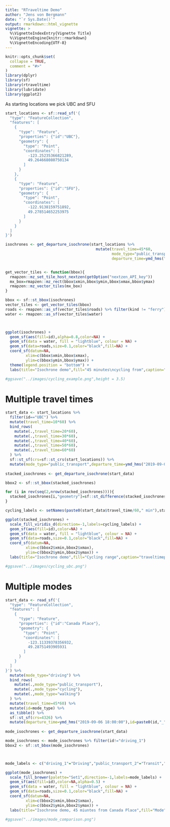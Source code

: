 ```yaml
---
title: "RTraveltime Demo"
author: "Jens von Bergmann"
date: "`r Sys.Date()`"
output: rmarkdown::html_vignette
vignette: >
  %\VignetteIndexEntry{Vignette Title}
  %\VignetteEngine{knitr::rmarkdown}
  %\VignetteEncoding{UTF-8}
---
```


```r
knitr::opts_chunk$set(
  collapse = TRUE,
  comment = "#>"
)
library(dplyr)
library(sf)
library(rtraveltime)
library(lubridate)
library(ggplot2)

```


As starting locations we pick UBC and SFU
```r
start_locations <- sf::read_sf('{
  "type": "FeatureCollection",
  "features": [
    {
      "type": "Feature",
      "properties": {"id":"UBC"},
      "geometry": {
        "type": "Point",
        "coordinates": [
          -123.25235366821289,
          49.264668080750134
        ]
      }
    },
    {
      "type": "Feature",
      "properties": {"id":"SFU"},
      "geometry": {
        "type": "Point",
        "coordinates": [
          -122.9138159751892,
          49.278514652253975
        ]
      }
    }
  ]
}')
```


```r
isochrones <- get_departure_isochrone(start_locations %>% 
                                        mutate(travel_time=45*60,
                                               mode_type="public_transport",
                                               departure_time=ymd_hms("2019-11-05 08:00:00")))


get_vector_tiles <- function(bbox){
  rmapzen::mz_set_tile_host_nextzen(getOption("nextzen_API_key"))
  mx_box=rmapzen::mz_rect(bbox$xmin,bbox$ymin,bbox$xmax,bbox$ymax)
  rmapzen::mz_vector_tiles(mx_box)
}

bbox <- sf::st_bbox(isochrones)
vector_tiles <- get_vector_tiles(bbox)
roads <- rmapzen::as_sf(vector_tiles$roads) %>% filter(kind != "ferry")
water <- rmapzen::as_sf(vector_tiles$water)



ggplot(isochrones) +
  geom_sf(aes(fill=id),alpha=0.8,color=NA) +
  geom_sf(data = water, fill = "lightblue", colour = NA) +
  geom_sf(data=roads,size=0.1,color="black",fill=NA) +
  coord_sf(datum=NA,
         xlim=c(bbox$xmin,bbox$xmax),
         ylim=c(bbox$ymin,bbox$ymax)) +
  theme(legend.position = "bottom") +
  labs(title="Isochrone demo",fill="45 minutes\ncycling from",caption="traveltimeplatform.com isochrone API")

#ggsave("../images/cycling_example.png",height = 3.5)
```

# Multiple travel times
```r
start_data <- start_locations %>% 
  filter(id=="UBC") %>%
  mutate(travel_time=10*60) %>%
  bind_rows(
    mutate(.,travel_time=20*60),
    mutate(.,travel_time=30*60),
    mutate(.,travel_time=40*60),
    mutate(.,travel_time=50*60),
    mutate(.,travel_time=60*60)
  ) %>%
  sf::st_sf(crs=sf::st_crs(start_locations)) %>%
  mutate(mode_type="public_transport",departure_time=ymd_hms("2019-09-06 18:00:00"),id=paste0(id,"_",row_number()))
  
stacked_isochrones <- get_departure_isochrone(start_data)

```


```r
bbox2 <- sf::st_bbox(stacked_isochrones)

for (i in rev(seq(2,nrow(stacked_isochrones)))){
  stacked_isochrones[i,"geometry"]=sf::st_difference(stacked_isochrones[i,"geometry"],stacked_isochrones[i-1,"geometry"])
}

cycling_labels <- setNames(paste0(start_data$travel_time/60," min"),start_data$id)

ggplot(stacked_isochrones) +
  scale_fill_viridis_d(direction=-1,labels=cycling_labels) +
  geom_sf(aes(fill=id),color=NA) +
  geom_sf(data = water, fill = "lightblue", colour = NA) +
  geom_sf(data=roads,size=0.1,color="black",fill=NA) +
  coord_sf(datum=NA,
         xlim=c(bbox2$xmin,bbox2$xmax),
         ylim=c(bbox2$ymin,bbox2$ymax)) +
  labs(title="Isochrone demo",fill="Cycling range",caption="traveltimeplatform.com isochrone API")

#ggsave("../images/cycling_ubc.png")
```



# Multiple modes
```r
start_data <- read_sf('{
  "type": "FeatureCollection",
  "features": [
    {
      "type": "Feature",
      "properties": {"id":"Canada Place"},
      "geometry": {
        "type": "Point",
        "coordinates": [
          -123.11339378356932,
          49.28751493905931
        ]
      }
    }
  ]
}') %>%
  mutate(mode_type="driving") %>%
  bind_rows(
    mutate(.,mode_type="public_transport"),
    mutate(.,mode_type="cycling"),
    mutate(.,mode_type="walking")
  ) %>%
  mutate(travel_time=45*60) %>%
  mutate(id=mode_type) %>%
  as_tibble() %>%
  sf::st_sf(crs=4326) %>%
  mutate(departure_time=ymd_hms("2019-09-06 18:00:00"),id=paste0(id,"_",row_number()))
  
mode_isochrones <- get_departure_isochrone(start_data) 


```


```r
mode_isochrones <- mode_isochrones %>% filter(id!="driving_1")
bbox2 <- sf::st_bbox(mode_isochrones)



mode_labels <- c("driving_1"="Driving","public_transport_2"="Transit","cycling_3"="Cycling","walking_4"="Walking")

ggplot(mode_isochrones) +
  scale_fill_brewer(palette="Set1",direction=-1,labels=mode_labels) +
  geom_sf(aes(fill=id),color=NA,alpha=0.5) +
  geom_sf(data = water, fill = "lightblue", colour = NA) +
  geom_sf(data=roads,size=0.1,color="black",fill=NA) +
  coord_sf(datum=NA,
         xlim=c(bbox2$xmin,bbox2$xmax),
         ylim=c(bbox2$ymin,bbox2$ymax)) +
  labs(title="Isochrone demo, 45 miuntes from Canada Place",fill="Mode",caption="traveltimeplatform.com isochrone API")

#ggsave("../images/mode_comparison.png")
```
